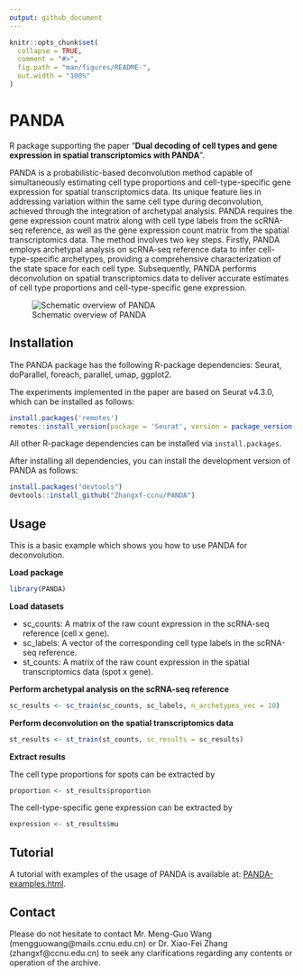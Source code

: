 ```yaml
---
output: github_document
---
```


<!-- README.md is generated from README.Rmd. Please edit that file -->

```r
knitr::opts_chunk$set(
  collapse = TRUE,
  comment = "#>",
  fig.path = "man/figures/README-",
  out.width = "100%"
)
```

# PANDA

<!-- badges: start -->
<!-- badges: end -->

R package supporting the paper "**Dual decoding of cell types and gene expression in spatial transcriptomics with PANDA**".

PANDA is a probabilistic-based deconvolution method capable of simultaneously estimating cell type proportions and cell-type-specific gene expression for spatial transcriptomics data. Its unique feature lies in addressing variation within the same cell type during deconvolution, achieved through the integration of archetypal analysis. PANDA requires the gene expression count matrix along with cell type labels from the scRNA-seq reference, as well as the gene expression count matrix from the spatial transcriptomics data. The method involves two key steps. Firstly, PANDA employs archetypal analysis on scRNA-seq reference data to infer cell-type-specific archetypes, providing a comprehensive characterization of the state space for each cell type. Subsequently, PANDA performs deconvolution on spatial transcriptomics data to deliver accurate estimates of cell type proportions and cell-type-specific gene expression.

![Schematic overview of PANDA](figure1.png)

## Installation

The PANDA package has the following R-package dependencies: Seurat, doParallel, foreach, parallel, umap, ggplot2.

The experiments implemented in the paper are based on Seurat v4.3.0, which can be installed as follows:

```r
install.packages('remotes')
remotes::install_version(package = 'Seurat', version = package_version('4.3.0'))
```

All other R-package dependencies can be installed via `install.packages`.

After installing all dependencies, you can install the development version of PANDA as follows:

```r
install.packages("devtools")
devtools::install_github("Zhangxf-ccnu/PANDA")
```

## Usage

This is a basic example which shows you how to use PANDA for deconvolution.

**Load package**

```r
library(PANDA)
```

**Load datasets**

* sc_counts: A matrix of the raw count expression in the scRNA-seq reference (cell x gene).
* sc_labels: A vector of the corresponding cell type labels in the scRNA-seq reference.
* st_counts: A matrix of the raw count expression in the spatial transcriptomics data (spot x gene).

**Perform archetypal analysis on the scRNA-seq reference**

```r
sc_results <- sc_train(sc_counts, sc_labels, n_archetypes_vec = 10)
```

**Perform deconvolution on the spatial transcriptomics data**

```r
st_results <- st_train(st_counts, sc_results = sc_results)
```

**Extract results**

The cell type proportions for spots can be extracted by

```r
proportion <- st_results$proportion
```

The cell-type-specific gene expression can be extracted by

```r
expression <- st_results$mu
```


## Tutorial

A tutorial with examples of the usage of PANDA is available at: [PANDA-examples.html](https://github.com/Zhangxf-ccnu/PANDA-examples).


## Contact

Please do not hesitate to contact Mr. Meng-Guo Wang (mengguowang@mails.ccnu.edu.cn) or Dr. Xiao-Fei Zhang (zhangxf@ccnu.edu.cn) to seek any clarifications regarding any contents or operation of the archive.
